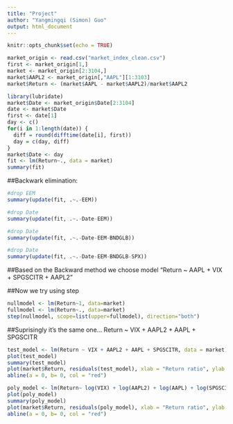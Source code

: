 ---
title: "Project"
author: "Yangmingqi (Simon) Guo"
output: html_document
---

```{r setup, include=FALSE}
knitr::opts_chunk$set(echo = TRUE)
```

```{r}
market_origin <- read.csv("market_index_clean.csv")
first <- market_origin[1,]
market <- market_origin[2:3104,]
market$AAPL2 <- market_origin[,"AAPL"][1:3103]
market$Return <- (market$AAPL - market$AAPL2)/market$AAPL2
```

```{r}
library(lubridate)
market$Date <- market_origin$Date[2:3104]
date <- market$Date
first <- date[1]
day <- c()
for(i in 1:length(date)) {
  diff = round(difftime(date[i], first))
  day = c(day, diff)
}
market$Date <- day
fit <- lm(Return~., data = market)
summary(fit)
```

##Backwark elimination:

```{r}
#drop EEM
summary(update(fit, .~.-EEM))
```

```{r}
#drop Date
summary(update(fit, .~.-Date-EEM))
```


```{r}
#drop Date
summary(update(fit, .~.-Date-EEM-BNDGLB))
```

```{r}
#drop Date
summary(update(fit, .~.-Date-EEM-BNDGLB-SPX))
```


##Based on the Backward method we choose model "Return ~ AAPL + VIX + SPGSCITR + AAPL2"

##Now we try using step

```{r}
nullmodel <- lm(Return~1, data=market)
fullmodel <- lm(Return~., data=market)
step(nullmodel, scope=list(upper=fullmodel), direction="both")
```

##Suprisingly it's the same one... Return ~ VIX + AAPL2 + AAPL + SPGSCITR

```{r}
test_model <- lm(Return ~ VIX + AAPL2 + AAPL + SPGSCITR, data = market)
plot(test_model)
summary(test_model)
plot(market$Return, residuals(test_model), xlab = "Return ratio", ylab = "Residuals")
abline(a = 0, b= 0, col = "red")
```

```{r}
poly_model <- lm(Return~ log(VIX) + log(AAPL2) + log(AAPL) + log(SPGSCITR), data = market)
plot(poly_model)
summary(poly_model)
plot(market$Return, residuals(poly_model), xlab = "Return ratio", ylab = "Residuals")
abline(a = 0, b= 0, col = "red")
```





